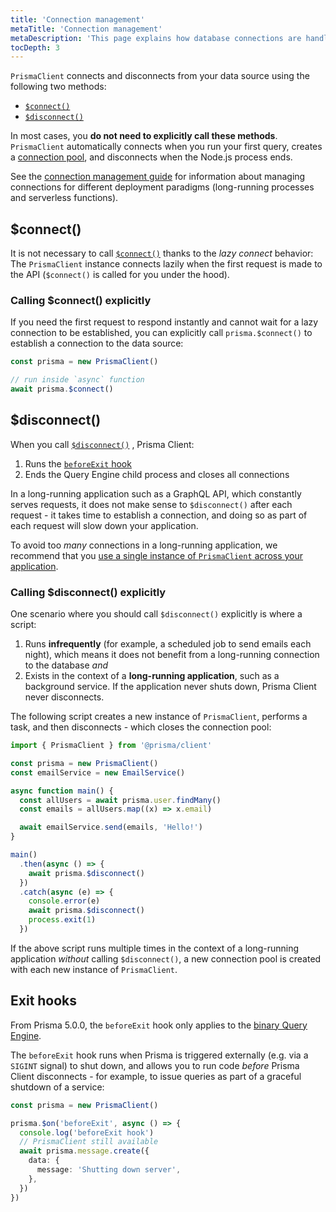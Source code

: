 ```yaml
---
title: 'Connection management'
metaTitle: 'Connection management'
metaDescription: 'This page explains how database connections are handled with Prisma Client and how to manually connect and disconnect your database.'
tocDepth: 3
---
```


<TopBlock>

`PrismaClient` connects and disconnects from your data source using the following two methods:

- [`$connect()`](/reference/api-reference/prisma-client-reference#connect-1) 
- [`$disconnect()`](/reference/api-reference/prisma-client-reference#disconnect-1) 

In most cases, you **do not need to explicitly call these methods**. `PrismaClient` automatically connects when you run your first query, creates a [connection pool](connection-pool), and disconnects when the Node.js process ends.

See the [connection management guide](/orm/prisma-client/setup-and-configuration/databases-connections)  for information about managing connections for different deployment paradigms (long-running processes and serverless functions).

</TopBlock>

## <inlinecode>$connect()</inlinecode>

It is not necessary to call [`$connect()`](/reference/api-reference/prisma-client-reference#connect-1)  thanks to the _lazy connect_ behavior: The `PrismaClient` instance connects lazily when the first request is made to the API (`$connect()` is called for you under the hood).

### Calling <inlinecode>$connect()</inlinecode> explicitly

If you need the first request to respond instantly and cannot wait for a lazy connection to be established, you can explicitly call `prisma.$connect()` to establish a connection to the data source:

```ts
const prisma = new PrismaClient()

// run inside `async` function
await prisma.$connect()
```

## <inlinecode>$disconnect()</inlinecode>

When you call [`$disconnect()`](/reference/api-reference/prisma-client-reference#disconnect-1) , Prisma Client:

1. Runs the [`beforeExit` hook](#exit-hooks)
2. Ends the Query Engine child process and closes all connections

In a long-running application such as a GraphQL API, which constantly serves requests, it does not make sense to `$disconnect()` after each request - it takes time to establish a connection, and doing so as part of each request will slow down your application.

<Tip>

To avoid too _many_ connections in a long-running application, we recommend that you [use a single instance of `PrismaClient` across your application](instantiate-prisma-client).

</Tip>

### Calling <inlinecode>$disconnect()</inlinecode> explicitly

One scenario where you should call `$disconnect()` explicitly is where a script:

1. Runs **infrequently** (for example, a scheduled job to send emails each night), which means it does not benefit from a long-running connection to the database _and_
2. Exists in the context of a **long-running application**, such as a background service. If the application never shuts down, Prisma Client never disconnects.

The following script creates a new instance of `PrismaClient`, performs a task, and then disconnects - which closes the connection pool:

```ts highlight=19;normal
import { PrismaClient } from '@prisma/client'

const prisma = new PrismaClient()
const emailService = new EmailService()

async function main() {
  const allUsers = await prisma.user.findMany()
  const emails = allUsers.map((x) => x.email)

  await emailService.send(emails, 'Hello!')
}

main()
  .then(async () => {
    await prisma.$disconnect()
  })
  .catch(async (e) => {
    console.error(e)
    await prisma.$disconnect()
    process.exit(1)
  })
```

If the above script runs multiple times in the context of a long-running application _without_ calling `$disconnect()`, a new connection pool is created with each new instance of `PrismaClient`.

## Exit hooks

<Admonition type="info">

From Prisma 5.0.0, the `beforeExit` hook only applies to the [binary Query Engine](/concepts/components/prisma-engines/query-engine#configuring-the-query-engine).

</Admonition>

The `beforeExit` hook runs when Prisma is triggered externally (e.g. via a `SIGINT` signal) to shut down, and allows you to run code _before_ Prisma Client disconnects - for example, to issue queries as part of a graceful shutdown of a service:

```ts
const prisma = new PrismaClient()

prisma.$on('beforeExit', async () => {
  console.log('beforeExit hook')
  // PrismaClient still available
  await prisma.message.create({
    data: {
      message: 'Shutting down server',
    },
  })
})
```
